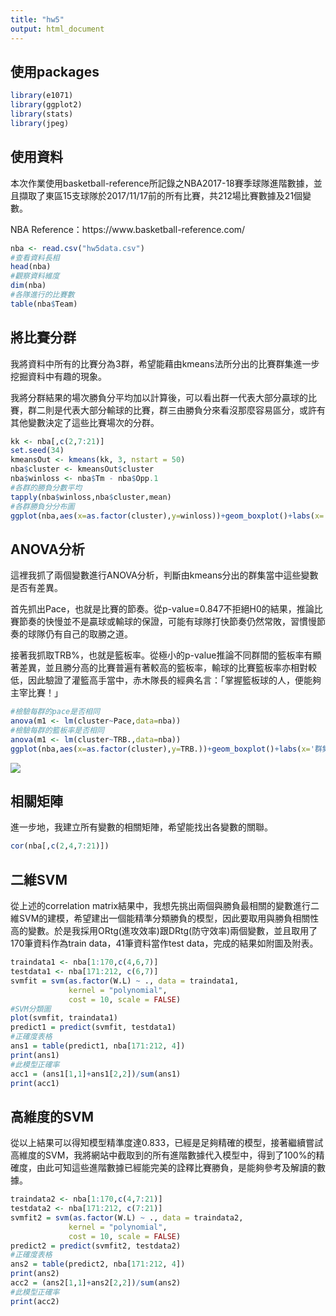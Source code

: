 ---
title: "hw5"
output: html_document
---

## 使用packages

```{r package, echo=TRUE, message=FALSE, warning=FALSE}
library(e1071)
library(ggplot2)
library(stats)
library(jpeg)
```


## 使用資料

本次作業使用basketball-reference所記錄之NBA2017-18賽季球隊進階數據，並且擷取了東區15支球隊於2017/11/17前的所有比賽，共212場比賽數據及21個變數。

NBA Reference：https://www.basketball-reference.com/

```{r data}
nba <- read.csv("hw5data.csv")
#查看資料長相
head(nba)
#觀察資料維度
dim(nba)
#各隊進行的比賽數
table(nba$Team)
```

## 將比賽分群

我將資料中所有的比賽分為3群，希望能藉由kmeans法所分出的比賽群集進一步挖掘資料中有趣的現象。

我將分群結果的場次勝負分平均加以計算後，可以看出群一代表大部分贏球的比賽，群二則是代表大部分輸球的比賽，群三由勝負分來看沒那麼容易區分，或許有其他變數決定了這些比賽場次的分群。

```{r cluster}
kk <- nba[,c(2,7:21)]
set.seed(34)
kmeansOut <- kmeans(kk, 3, nstart = 50)
nba$cluster <- kmeansOut$cluster
nba$winloss <- nba$Tm - nba$Opp.1
#各群的勝負分數平均
tapply(nba$winloss,nba$cluster,mean)
#各群勝負分分布圖
ggplot(nba,aes(x=as.factor(cluster),y=winloss))+geom_boxplot()+labs(x='群集',y='勝負分')
```

## ANOVA分析

這裡我抓了兩個變數進行ANOVA分析，判斷由kmeans分出的群集當中這些變數是否有差異。

首先抓出Pace，也就是比賽的節奏。從p-value=0.847不拒絕H0的結果，推論比賽節奏的快慢並不是贏球或輸球的保證，可能有球隊打快節奏仍然常敗，習慣慢節奏的球隊仍有自己的取勝之道。

接著我抓取TRB%，也就是籃板率。從極小的p-value推論不同群間的籃板率有顯著差異，並且勝分高的比賽普遍有著較高的籃板率，輸球的比賽籃板率亦相對較低，因此驗證了灌籃高手當中，赤木隊長的經典名言：「掌握籃板球的人，便能夠主宰比賽！」

```{r anova}
#檢驗每群的pace是否相同
anova(m1 <- lm(cluster~Pace,data=nba))
#檢驗每群的籃板率是否相同
anova(m1 <- lm(cluster~TRB.,data=nba))
ggplot(nba,aes(x=as.factor(cluster),y=TRB.))+geom_boxplot()+labs(x='群集',y='籃板率')
```


![](174011574.jpg)


## 相關矩陣

進一步地，我建立所有變數的相關矩陣，希望能找出各變數的關聯。

```{r view}
cor(nba[,c(2,4,7:21)])
```

## 二維SVM

從上述的correlation matrix結果中，我想先挑出兩個與勝負最相關的變數進行二維SVM的建模，希望建出一個能精準分類勝負的模型，因此要取用與勝負相關性高的變數。於是我採用ORtg(進攻效率)跟DRtg(防守效率)兩個變數，並且取用了170筆資料作為train data，41筆資料當作test data，完成的結果如附圖及附表。

```{r svm}
traindata1 <- nba[1:170,c(4,6,7)]
testdata1 <- nba[171:212, c(6,7)]
svmfit = svm(as.factor(W.L) ~ ., data = traindata1, 
             kernel = "polynomial", 
             cost = 10, scale = FALSE)
#SVM分類圖
plot(svmfit, traindata1)
predict1 = predict(svmfit, testdata1)
#正確度表格
ans1 = table(predict1, nba[171:212, 4])
print(ans1)
#此模型正確率
acc1 = (ans1[1,1]+ans1[2,2])/sum(ans1)
print(acc1)
```

## 高維度的SVM

從以上結果可以得知模型精準度達0.833，已經是足夠精確的模型，接著繼續嘗試高維度的SVM，我將網站中截取到的所有進階數據代入模型中，得到了100%的精確度，由此可知這些進階數據已經能完美的詮釋比賽勝負，是能夠參考及解讀的數據。


```{r svm2}
traindata2 <- nba[1:170,c(4,7:21)]
testdata2 <- nba[171:212, c(7:21)]
svmfit2 = svm(as.factor(W.L) ~ ., data = traindata2, 
             kernel = "polynomial", 
             cost = 10, scale = FALSE)
predict2 = predict(svmfit2, testdata2)
#正確度表格
ans2 = table(predict2, nba[171:212, 4])
print(ans2)
acc2 = (ans2[1,1]+ans2[2,2])/sum(ans2)
#此模型正確率
print(acc2)
```